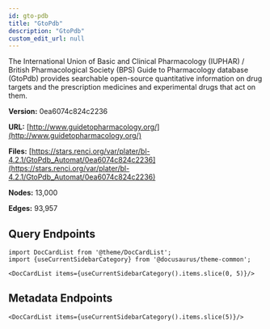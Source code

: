 ```yaml
---
id: gto-pdb
title: "GtoPdb"
description: "GtoPdb"
custom_edit_url: null
---
```





The International Union of Basic and Clinical Pharmacology (IUPHAR) / British Pharmacological Society (BPS) Guide to Pharmacology database (GtoPdb) provides searchable open-source quantitative information on drug targets and the prescription medicines and experimental drugs that act on them.

**Version:** 0ea6074c824c2236

**URL:** [http://www.guidetopharmacology.org/](http://www.guidetopharmacology.org/)

**Files:** [https://stars.renci.org/var/plater/bl-4.2.1/GtoPdb_Automat/0ea6074c824c2236](https://stars.renci.org/var/plater/bl-4.2.1/GtoPdb_Automat/0ea6074c824c2236)

**Nodes:** 13,000

**Edges:** 93,957






## Query Endpoints
```mdx-code-block
import DocCardList from '@theme/DocCardList';
import {useCurrentSidebarCategory} from '@docusaurus/theme-common';

<DocCardList items={useCurrentSidebarCategory().items.slice(0, 5)}/>
```

## Metadata Endpoints    
```mdx-code-block
<DocCardList items={useCurrentSidebarCategory().items.slice(5)}/>
```
      